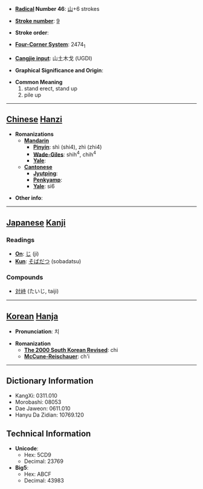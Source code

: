 * '''[[Wiktionary:Chinese radical index| Radical]] Number 46''': [[Wiktionary:Chinese radical index 山|山]]+6 strokes

* '''[[Wiktionary:Chinese total strokes index|Stroke number]]''': [[Wiktionary:Chinese total strokes index 9|9]]

* '''Stroke order''': 

* '''[[Wiktionary:Chinese four corner index|Four-Corner System]]''': 2474<sub>1</sub>

* '''[[Wiktionary:Chinese Cangjie index|Cangjie input]]''': 山土木戈 (UGDI)

* '''Graphical Significance and Origin''': 

* '''Common Meaning'''
*#stand erect, stand up
*# pile up


----

== [[Chinese]] [[Hanzi]] ==

* '''Romanizations'''
** '''[[Mandarin]]'''
*** '''[[Pinyin]]''': shì (shi4), zhì (zhi4)
*** '''[[Wade-Giles]]''': shih<sup>4</sup>, chih<sup>4</sup>
*** '''[[Yale]]''': 
** '''[[Cantonese]]'''
*** '''[[Jyutping]]''':
*** '''[[Penkyamp]]''': 
*** '''[[Yale]]''': si6

* '''Other info''': 

----

== [[Japanese]] [[Kanji]] ==

===Readings===
* '''[[On]]''': [[じ]] (ji)
* '''[[Kun]]''': [[そばだつ]] (sobadatsu)
===Compounds===
*[[対峙]] (たいじ, taiji)
----

== [[Korean]] [[Hanja]] ==

* '''Pronunciation''': 치

* '''Romanization'''
** '''[[The 2000 South Korean Revised Romanization|The 2000 South Korean Revised]]''': chi
** '''[[McCune-Reischauer]]''': ch'i

----

== Dictionary Information ==

* KangXi: 0311.010
* Morobashi: 08053
* Dae Jaweon: 0611.010
* Hanyu Da Zidian: 10769.120

== Technical Information ==

* '''Unicode''':
** Hex: 5CD9
** Decimal: 23769
* '''Big5''':
** Hex: ABCF
** Decimal: 43983